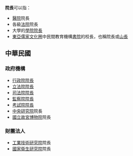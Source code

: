 '''院長'''可以指：

*[[醫院|醫院]]院長
*各級[[法院|法院]]院長
*大學的[[學院院長|學院院長]]
*[[東亞|東亞]][[儒家文化圈|儒家文化圈]]中民間教育機構[[書院|書院]]的校長，也稱院長或[[山長|山長]]

==中華民國==
===政府機構===
*[[行政院院長|行政院院長]]
*[[立法院院長|立法院院長]]
*[[司法院院長|司法院院長]]
*[[監察院院長|監察院院長]]
*[[考試院院長|考試院院長]]
*[[中央研究院|中央研究院]]院長
*[[國立故宮博物院|國立故宮博物院]]院長

===財團法人===
*[[工業技術研究院|工業技術研究院]]院長
*[[國家衛生研究院|國家衛生研究院]]院長

{{disambig|cat=二字稱謂消歧義}}